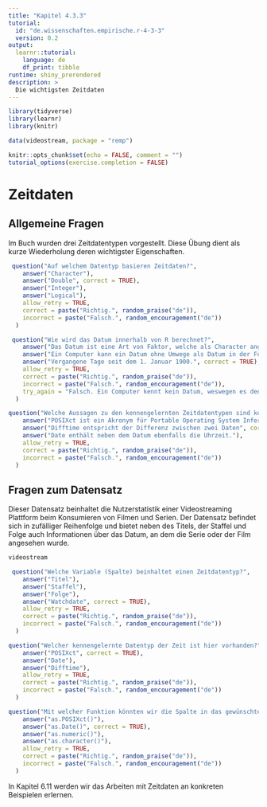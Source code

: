 ---
title: "Kapitel 4.3.3"
tutorial:
  id: "de.wissenschaften.empirische.r-4-3-3"
  version: 0.2
output: 
  learnr::tutorial:
    language: de
    df_print: tibble
runtime: shiny_prerendered
description: >
  Die wichtigsten Zeitdaten
---

```{r setup, include=FALSE, message=FALSE, warning=FALSE}
library(tidyverse)
library(learnr)
library(knitr)

data(videostream, package = "remp")

knitr::opts_chunk$set(echo = FALSE, comment = "")
tutorial_options(exercise.completion = FALSE)
```

# Zeitdaten

## Allgemeine Fragen

Im Buch wurden drei Zeitdatentypen vorgestellt. Diese Übung dient als kurze Wiederholung deren wichtigster Eigenschaften.

```{r q1}
 question("Auf welchem Datentyp basieren Zeitdaten?",
    answer("Character"),
    answer("Double", correct = TRUE),
    answer("Integer"),
    answer("Logical"), 
    allow_retry = TRUE, 
    correct = paste("Richtig.", random_praise("de")), 
    incorrect = paste("Falsch.", random_encouragement("de"))
  )
```

```{r q2}
 question("Wie wird das Datum innerhalb von R berechnet?",
    answer("Das Datum ist eine Art von Faktor, welche als Character angezeigt wird und durch die Bildung von Kategorien geordnet werden kann."),
    answer("Ein Computer kann ein Datum ohne Umwege als Datum in der Form Tag-Monat-Jahr speichern."),
    answer("Vergangene Tage seit dem 1. Januar 1900.", correct = TRUE), 
    allow_retry = TRUE, 
    correct = paste("Richtig.", random_praise("de")), 
    incorrect = paste("Falsch.", random_encouragement("de")),
    try_again = "Falsch. Ein Computer kennt kein Datum, weswegen es den Umweg über die Zeitdifferenz seit einem bestimmten Datum gibt. So kann der Computer das Datum in Form einer Zahl speichern."
  )
```

```{r q3}
question("Welche Aussagen zu den kennengelernten Zeitdatentypen sind korrekt?",
    answer("POSIXct ist ein Akronym für Portable Operating System Inferface calendar time und muss in der Regel zur weiteren Verarbeitung in ein Date umgewandelt werden", correct = TRUE),
    answer("Difftime entspricht der Differenz zwischen zwei Daten", correct = TRUE),
    answer("Date enthält neben dem Datum ebenfalls die Uhrzeit."),
    allow_retry = TRUE, 
    correct = paste("Richtig.", random_praise("de")), 
    incorrect = paste("Falsch.", random_encouragement("de"))
  )
```


## Fragen zum Datensatz

Dieser Datensatz beinhaltet die Nutzerstatistik einer Videostreaming Plattform beim Konsumieren von Filmen und Serien. Der Datensatz befindet sich in zufälliger Reihenfolge und bietet neben des Titels, der Staffel und Folge auch Informationen über das Datum, an dem die Serie oder der Film angesehen wurde. 

```{r, echo = FALSE}
videostream 
```

```{r q4}
 question("Welche Variable (Spalte) beinhaltet einen Zeitdatentyp?",
    answer("Titel"),
    answer("Staffel"),
    answer("Folge"), 
    answer("Watchdate", correct = TRUE),
    allow_retry = TRUE, 
    correct = paste("Richtig.", random_praise("de")), 
    incorrect = paste("Falsch.", random_encouragement("de"))
  )
```

```{r q5}
question("Welcher kennengelernte Datentyp der Zeit ist hier vorhanden?",
    answer("POSIXct", correct = TRUE),
    answer("Date"),
    answer("Difftime"),
    allow_retry = TRUE, 
    correct = paste("Richtig.", random_praise("de")), 
    incorrect = paste("Falsch.", random_encouragement("de"))
  )
```

```{r q6}
question("Mit welcher Funktion könnten wir die Spalte in das gewünschte Format eines Datums bringen?",
    answer("as.POSIXct()"),
    answer("as.Date()", correct = TRUE),
    answer("as.numeric()"),
    answer("as.character()"),
    allow_retry = TRUE, 
    correct = paste("Richtig.", random_praise("de")), 
    incorrect = paste("Falsch.", random_encouragement("de"))
  )
```

In Kapitel 6.11 werden wir das Arbeiten mit Zeitdaten an konkreten Beispielen erlernen. 
